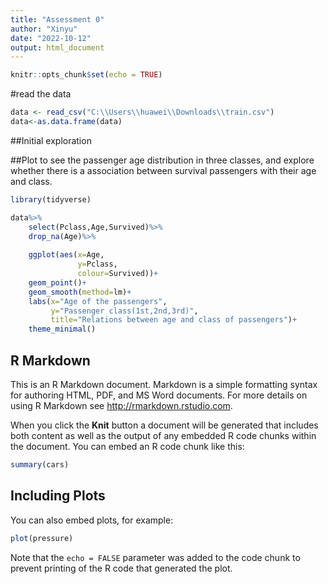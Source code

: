 ---
title: "Assessment 0"
author: "Xinyu"
date: "2022-10-12"
output: html_document
---

```{r setup, include=FALSE}
knitr::opts_chunk$set(echo = TRUE)
```

#read the data
```{r}
data <- read_csv("C:\\Users\\huawei\\Downloads\\train.csv")
data<-as.data.frame(data)
```

##Initial exploration







##Plot to see the passenger age distribution in three classes, and explore whether there is a association between survival passengers with their age and class.
```{r}
library(tidyverse)

data%>%
    select(Pclass,Age,Survived)%>%
    drop_na(Age)%>%
    
    ggplot(aes(x=Age,
               y=Pclass,
               colour=Survived))+
    geom_point()+
    geom_smooth(method=lm)+
    labs(x="Age of the passengers",
         y="Passenger class(1st,2nd,3rd)",
         title="Relations between age and class of passengers")+
    theme_minimal()
```



## R Markdown

This is an R Markdown document. Markdown is a simple formatting syntax for authoring HTML, PDF, and MS Word documents. For more details on using R Markdown see <http://rmarkdown.rstudio.com>.

When you click the **Knit** button a document will be generated that includes both content as well as the output of any embedded R code chunks within the document. You can embed an R code chunk like this:

```{r cars}
summary(cars)
```

## Including Plots

You can also embed plots, for example:

```{r pressure, echo=FALSE}
plot(pressure)
```

Note that the `echo = FALSE` parameter was added to the code chunk to prevent printing of the R code that generated the plot.

